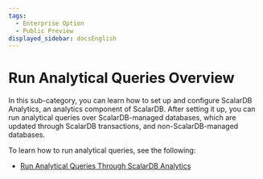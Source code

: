 ```yaml
---
tags:
  - Enterprise Option
  - Public Preview
displayed_sidebar: docsEnglish
---
```


# Run Analytical Queries Overview

In this sub-category, you can learn how to set up and configure ScalarDB Analytics, an analytics component of ScalarDB. After setting it up, you can run analytical queries over ScalarDB-managed databases, which are updated through ScalarDB transactions, and non-ScalarDB-managed databases.

To learn how to run analytical queries, see the following:

- [Run Analytical Queries Through ScalarDB Analytics](scalardb-analytics/run-analytical-queries.mdx)
